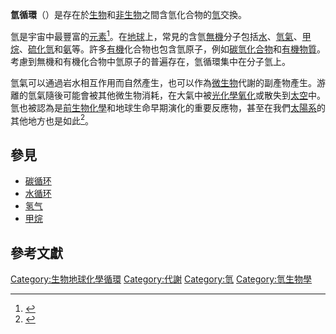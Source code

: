 '''氫循環'''（{{lang-en|hydrogen cycle}}）是存在於[[生命|生物]]和[[非生物因子|非生物]]之間含氫化合物的[[氫|氫]]交換。

氫是宇宙中最豐富的[[化學元素|元素]]<ref>{{cite journal| vauthors = Cameron AG |date=1973|title=Abundances of the elements in the solar system|journal=Space Science Reviews|language=en|volume=15|issue=1|pages=121|doi=10.1007/BF00172440|issn=0038-6308|bibcode=1973SSRv...15..121C}}</ref>。在[[地球|地球]]上，常見的含氫[[無機|無機]]分子包括[[水|水]]、[[氫氣|氫氣]]、[[甲烷|甲烷]]、[[硫化氫|硫化氫]]和[[氨|氨]]等。許多[[有機|有機]]化合物也包含氫原子，例如[[碳氫化合物|碳氫化合物]]和[[有機物質|有機物質]]。考慮到無機和有機化合物中氫原子的普遍存在，氫循環集中在分子氫上。

氫氣可以通過岩水相互作用而自然產生，也可以作為[[微生物|微生物]]代謝的副產物產生。游離的氫氣隨後可能會被其他微生物消耗，在大氣中被[[光化學|光化學]][[氧化|氧化]]或散失到[[太空|太空]]中。氫也被認為是[[生命起源|前生物化學]]和地球生命早期演化的重要反應物，甚至在我們[[太陽系|太陽系]]的其他地方也是如此<ref name="Colman_2017">{{cite journal | vauthors = Colman DR, Poudel S, Stamps BW, Boyd ES, Spear JR | title = The deep, hot biosphere: Twenty-five years of retrospection | journal = Proceedings of the National Academy of Sciences of the United States of America | volume = 114 | issue = 27 | pages = 6895–6903 | date = July 2017 | pmid = 28674200 | pmc = 5502609 | doi = 10.1073/pnas.1701266114 }}</ref>。

==參見==
*[[碳循环|碳循环]]
*[[水循环|水循环]]
*[[氢气|氢气]]
*[[甲烷|甲烷]]

==參考文獻==
{{reflist}}

{{生物地質化學循環}}

[[Category:生物地球化學循環|Category:生物地球化學循環]]
[[Category:代謝|Category:代謝]]
[[Category:氫|Category:氫]]
[[Category:氫生物學|Category:氫生物學]]